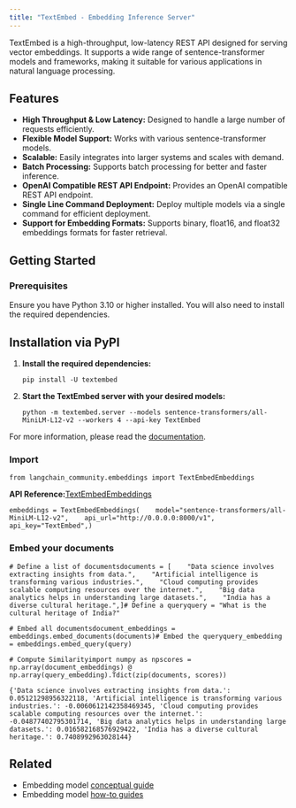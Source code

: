 ```yaml
---
title: "TextEmbed - Embedding Inference Server"
---
```


TextEmbed is a high-throughput, low-latency REST API designed for serving vector embeddings. It supports a wide range of sentence-transformer models and frameworks, making it suitable for various applications in natural language processing.

## Features

* **High Throughput & Low Latency:** Designed to handle a large number of requests efficiently.
* **Flexible Model Support:** Works with various sentence-transformer models.
* **Scalable:** Easily integrates into larger systems and scales with demand.
* **Batch Processing:** Supports batch processing for better and faster inference.
* **OpenAI Compatible REST API Endpoint:** Provides an OpenAI compatible REST API endpoint.
* **Single Line Command Deployment:** Deploy multiple models via a single command for efficient deployment.
* **Support for Embedding Formats:** Supports binary, float16, and float32 embeddings formats for faster retrieval.

## Getting Started

### Prerequisites

Ensure you have Python 3.10 or higher installed. You will also need to install the required dependencies.

## Installation via PyPI

1. **Install the required dependencies:**

   ```
   pip install -U textembed
   ```

2. **Start the TextEmbed server with your desired models:**

   ```
   python -m textembed.server --models sentence-transformers/all-MiniLM-L12-v2 --workers 4 --api-key TextEmbed 
   ```

For more information, please read the [documentation](https://github.com/kevaldekivadiya2415/textembed/blob/main/oss/setup.md).

### Import

```
from langchain_community.embeddings import TextEmbedEmbeddings
```

**API Reference:**[TextEmbedEmbeddings](https://python.langchain.com/api_reference/community/embeddings/langchain_community.embeddings.textembed.TextEmbedEmbeddings.html)

```
embeddings = TextEmbedEmbeddings(    model="sentence-transformers/all-MiniLM-L12-v2",    api_url="http://0.0.0.0:8000/v1",    api_key="TextEmbed",)
```

### Embed your documents

```
# Define a list of documentsdocuments = [    "Data science involves extracting insights from data.",    "Artificial intelligence is transforming various industries.",    "Cloud computing provides scalable computing resources over the internet.",    "Big data analytics helps in understanding large datasets.",    "India has a diverse cultural heritage.",]# Define a queryquery = "What is the cultural heritage of India?"
```

```
# Embed all documentsdocument_embeddings = embeddings.embed_documents(documents)# Embed the queryquery_embedding = embeddings.embed_query(query)
```

```
# Compute Similarityimport numpy as npscores = np.array(document_embeddings) @ np.array(query_embedding).Tdict(zip(documents, scores))
```

```
{'Data science involves extracting insights from data.': 0.05121298956322118, 'Artificial intelligence is transforming various industries.': -0.0060612142358469345, 'Cloud computing provides scalable computing resources over the internet.': -0.04877402795301714, 'Big data analytics helps in understanding large datasets.': 0.016582168576929422, 'India has a diverse cultural heritage.': 0.7408992963028144}
```

## Related

* Embedding model [conceptual guide](/oss/concepts/embedding_models)
* Embedding model [how-to guides](/oss/how_to/#embedding-models)
